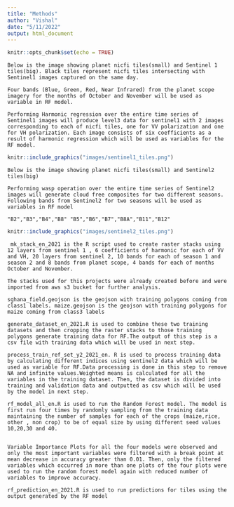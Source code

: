 ```yaml
---
title: "Methods"
author: "Vishal"
date: "5/11/2022"
output: html_document
---
```


```r
knitr::opts_chunk$set(echo = TRUE)
```

    Below is the image showing planet nicfi tiles(small) and Sentinel 1 tiles(big). Black tiles represent nicfi tiles intersecting with Sentinel1 images captured on the same day.

    Four bands (Blue, Green, Red, Near Infrared) from the planet scope imagery for the months of October and November will be used as variable in RF model.

    Performing Harmonic regression over the entire time series of Sentinel1 images will produce level3 data for sentinel1 with 2 images corresponding to each of nicfi tiles, one for VV polarization and one for VH polarization. Each image consists of six coefficients as a result of harmonic regression which will be used as variables for the RF model.


```r
knitr::include_graphics("images/sentinel1_tiles.png")
```

    Below is the image showing planet nicfi tiles(small) and Sentinel2 tiles(big)

    Performing wasp operation over the entire time series of Sentinel2 images will generate cloud free composites for two different seasons. Following bands from Sentinel2 for two seasons will be used as variables in RF model

    "B2","B3","B4","B8" "B5","B6","B7","B8A","B11","B12"

```r
knitr::include_graphics("images/sentinel2_tiles.png")
```

     mk_stack_en_2021 is the R script used to create raster stacks using 12 layers from sentinel 1 , 6 coefficients of harmonic for each of VV and VH, 20 layers from sentinel 2, 10 bands for each of season 1 and season 2 and 8 bands from planet scope, 4 bands for each of months October and November.

    The stacks used for this projects were already created before and were imported from aws s3 bucket for further analysis.

    sghana_field.geojson is the geojson with training polygons coming from class1 labels. maize.geojson is the geojson with training polygons for maize coming from class3 labels

    generate_dataset_en_2021.R is used to combine these two training datasets and then cropping the raster stacks to those training polygons generate training data for RF.The output of this step is a csv file with training data which will be used in next step.

    process_train_ref_set_y2_2021_en. R is used to process training data by calculating different indices using sentinel2 data which will be used as variable for RF.Data processing is done in this step to remove NA and infinite values.Weighted means is calculated for all the variables in the training dataset. Then, the dataset is divided into training and validation data and outputted as csv which will be used by the model in next step.

    rf_model_all_en.R is used to run the Random Forest model. The model is first run four times by randomly sampling from the training data maintaining the number of samples for each of the crops (maize,rice, other , non crop) to be of equal size by using different seed values 10,20,30 and 40.


    Variable Importance Plots for all the four models were observed and only the most important variables were filtered with a break point at mean decrease in accuracy greater than 0.01. Then, only the filtered variables which occurred in more than one plots of the four plots were used to run the random forest model again with reduced number of variables to improve accuracy.

    rf_prediction_en_2021.R is used to run predictions for tiles using the output generated by the RF model


